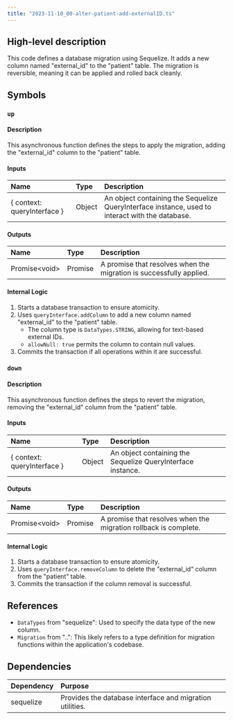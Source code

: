 ```yaml
---
title: "2023-11-10_00-alter-patient-add-externalID.ts"
---
```


## High-level description
This code defines a database migration using Sequelize. It adds a new column named "external_id" to the "patient" table. The migration is reversible, meaning it can be applied and rolled back cleanly.

## Symbols

### `up`
#### Description
This asynchronous function defines the steps to apply the migration, adding the "external_id" column to the "patient" table.

#### Inputs
| Name | Type | Description |
|:-----|:-----|:------------|
| \{ context: queryInterface \} | Object | An object containing the Sequelize QueryInterface instance, used to interact with the database. |

#### Outputs
| Name | Type | Description |
|:-----|:-----|:------------|
| Promise&lt;void&gt; | Promise | A promise that resolves when the migration is successfully applied. |

#### Internal Logic
1. Starts a database transaction to ensure atomicity.
2. Uses `queryInterface.addColumn` to add a new column named "external_id" to the "patient" table.
   - The column type is `DataTypes.STRING`, allowing for text-based external IDs.
   - `allowNull: true` permits the column to contain null values.
3. Commits the transaction if all operations within it are successful.

### `down`
#### Description
This asynchronous function defines the steps to revert the migration, removing the "external_id" column from the "patient" table.

#### Inputs
| Name | Type | Description |
|:-----|:-----|:------------|
| \{ context: queryInterface \} | Object | An object containing the Sequelize QueryInterface instance. |

#### Outputs
| Name | Type | Description |
|:-----|:-----|:------------|
| Promise&lt;void&gt; | Promise | A promise that resolves when the migration rollback is complete. |

#### Internal Logic
1. Starts a database transaction to ensure atomicity.
2. Uses `queryInterface.removeColumn` to delete the "external_id" column from the "patient" table.
3. Commits the transaction if the column removal is successful.

## References
- `DataTypes` from "sequelize": Used to specify the data type of the new column.
- `Migration` from "..":  This likely refers to a type definition for migration functions within the application's codebase.

## Dependencies
| Dependency | Purpose |
|:-----------|:--------|
| sequelize | Provides the database interface and migration utilities. |


